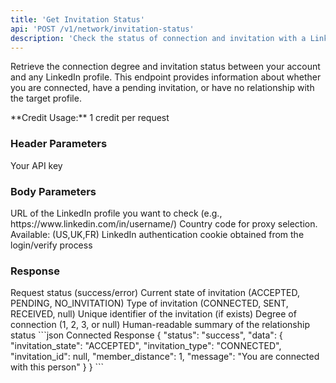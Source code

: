 ```yaml
---
title: 'Get Invitation Status'
api: 'POST /v1/network/invitation-status'
description: 'Check the status of connection and invitation with a LinkedIn profile'
---
```


Retrieve the connection degree and invitation status between your account and any LinkedIn profile. This endpoint provides information about whether you are connected, have a pending invitation, or have no relationship with the target profile.

<Note>
 **Credit Usage:** 1 credit per request
</Note>

### Header Parameters

<ParamField header="x-api-key" type="string" required>
 Your API key
</ParamField>

### Body Parameters

<ParamField body="profile_url" type="string" required>
 URL of the LinkedIn profile you want to check (e.g., https://www.linkedin.com/in/username/)
</ParamField>

<ParamField body="country" type="string" default="FR">
 Country code for proxy selection. Available: (US,UK,FR)
</ParamField>

<ParamField body="login_token" type="string" required>
 LinkedIn authentication cookie obtained from the login/verify process
</ParamField>

### Response

<ResponseField name="status" type="string">
 Request status (success/error)
</ResponseField>

<ResponseField name="data" type="object">
 <Expandable title="Properties">
   <ResponseField name="invitation_state" type="string">
     Current state of invitation (ACCEPTED, PENDING, NO_INVITATION)
   </ResponseField>

   <ResponseField name="invitation_type" type="string">
     Type of invitation (CONNECTED, SENT, RECEIVED, null)
   </ResponseField>

   <ResponseField name="invitation_id" type="string">
     Unique identifier of the invitation (if exists)
   </ResponseField>

   <ResponseField name="member_distance" type="integer">
     Degree of connection (1, 2, 3, or null)
   </ResponseField>

   <ResponseField name="message" type="string">
     Human-readable summary of the relationship status
   </ResponseField>
 </Expandable>
</ResponseField>

<ResponseExample>
```json Connected Response
{
 "status": "success",
 "data": {
   "invitation_state": "ACCEPTED",
   "invitation_type": "CONNECTED",
   "invitation_id": null,
   "member_distance": 1,
   "message": "You are connected with this person"
 }
}
```